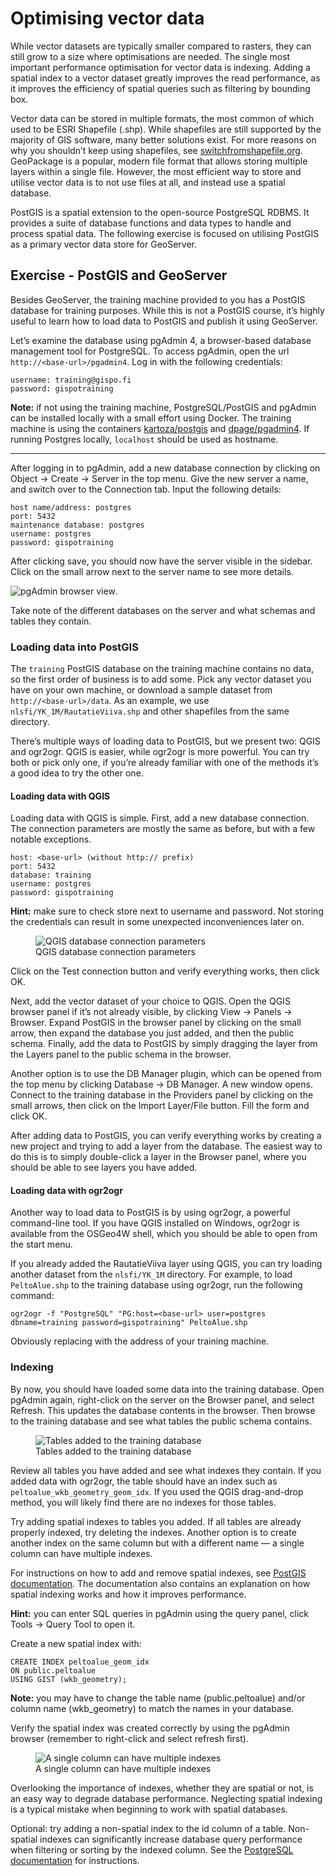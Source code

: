 # Optimising vector data {#vectors}

While vector datasets are typically smaller compared to rasters, they can still grow to a size where optimisations are needed.
The single most important performance optimisation for vector data is indexing.
Adding a spatial index to a vector dataset greatly improves the read performance, as it improves the efficiency of spatial queries such as filtering by bounding box.

Vector data can be stored in multiple formats, the most common of which used to be ESRI Shapefile (.shp).
While shapefiles are still supported by the majority of GIS software, many better solutions exist.
For more reasons on why you shouldn't keep using shapefiles, see [switchfromshapefile.org](http://switchfromshapefile.org/).
GeoPackage is a popular, modern file format that allows storing multiple layers within a single file.
However, the most efficient way to store and utilise vector data is to not use files at all, and instead use a spatial database.

PostGIS is a spatial extension to the open-source PostgreSQL RDBMS.
It provides a suite of database functions and data types to handle and process spatial data.
The following exercise is focused on utilising PostGIS as a primary vector data store for GeoServer.

## Exercise - PostGIS and GeoServer

Besides GeoServer, the training machine provided to you has a PostGIS database for training purposes.
While this is not a PostGIS course, it's highly useful to learn how to load data to PostGIS and publish it using GeoServer.

Let's examine the database using pgAdmin 4, a browser-based database management tool for PostgreSQL.
To access pgAdmin, open the url `http://<base-url>/pgadmin4`.
Log in with the following credentials:
```
username: training@gispo.fi
password: gispotraining
```

:::{.note-box}
**Note:** if not using the training machine, PostgreSQL/PostGIS and pgAdmin can be installed locally with a small effort using Docker.
The training machine is using the containers [kartoza/postgis](https://hub.docker.com/r/kartoza/postgis) and [dpage/pgadmin4](https://hub.docker.com/r/dpage/pgadmin4/).
If running Postgres locally, `localhost` should be used as hostname.
:::

---

After logging in to pgAdmin, add a new database connection by clicking on Object → Create → Server in the top menu.
Give the new server a name, and switch over to the Connection tab.
Input the following details:

```
host name/address: postgres
port: 5432
maintenance database: postgres
username: postgres
password: gispotraining
```

After clicking save, you should now have the server visible in the sidebar.
Click on the small arrow next to the server name to see more details.

![pgAdmin browser view](img/pgadmin-browser.png).

Take note of the different databases on the server and what schemas and tables they contain.

### Loading data into PostGIS

The `training` PostGIS database on the training machine contains no data, so the first order of business is to add some.
Pick any vector dataset you have on your own machine, or download a sample dataset from `http://<base-url>/data`.
As an example, we use `nlsfi/YK_1M/RautatieViiva.shp` and other shapefiles from the same directory.

There's multiple ways of loading data to PostGIS, but we present two: QGIS and ogr2ogr.
QGIS is easier, while ogr2ogr is more powerful.
You can try both or pick only one, if you're already familiar with one of the methods it's a good idea to try the other one.

#### Loading data with QGIS

Loading data with QGIS is simple.
First, add a new database connection.
The connection parameters are mostly the same as before, but with a few notable exceptions.

```
host: <base-url> (without http:// prefix)
port: 5432
database: training
username: postgres
password: gispotraining
```

:::{.hint-box}
**Hint:** make sure to check store next to username and password.
Not storing the credentials can result in some unexpected inconveniences later on.
:::

![QGIS database connection parameters](img/qgis-dbconn.png)

Click on the Test connection button and verify everything works, then click OK.

Next, add the vector dataset of your choice to QGIS.
Open the QGIS browser panel if it's not already visible, by clicking View → Panels → Browser.
Expand PostGIS in the browser panel by clicking on the small arrow, then expand the database you just added, and then the public schema.
Finally, add the data to PostGIS by simply dragging the layer from the Layers panel to the public schema in the browser.

Another option is to use the DB Manager plugin, which can be opened from the top menu by clicking Database → DB Manager.
A new window opens.
Connect to the training database in the Providers panel by clicking on the small arrows, then click on the Import Layer/File button.
Fill the form and click OK.

After adding data to PostGIS, you can verify everything works by creating a new project and trying to add a layer from the database.
The easiest way to do this is to simply double-click a layer in the Browser panel, where you should be able to see layers you have added.

#### Loading data with ogr2ogr

Another way to load data to PostGIS is by using ogr2ogr, a powerful command-line tool.
If you have QGIS installed on Windows, ogr2ogr is available from the OSGeo4W shell, which you should be able to open from the start menu.

If you already added the RautatieViiva layer using QGIS, you can try loading another dataset from the `nlsfi/YK_1M` directory.
For example, to load `PeltoAlue.shp` to the training database using ogr2ogr, run the following command:

```
ogr2ogr -f "PostgreSQL" "PG:host=<base-url> user=postgres dbname=training password=gispotraining" PeltoAlue.shp
```

Obviously replacing <base-url> with the address of your training machine.

### Indexing

By now, you should have loaded some data into the training database.
Open pgAdmin again, right-click on the server on the Browser panel, and select Refresh.
This updates the database contents in the browser.
Then browse to the training database and see what tables the public schema contains.

![Tables added to the training database](img/pgadmin-tables.png)

Review all tables you have added and see what indexes they contain.
If you added data with ogr2ogr, the table should have an index such as `peltoalue_wkb_geometry_geom_idx`.
If you used the QGIS drag-and-drop method, you will likely find there are no indexes for those tables.

Try adding spatial indexes to tables you added.
If all tables are already properly indexed, try deleting the indexes.
Another option is to create another index on the same column but with a different name — a single column can have multiple indexes.

For instructions on how to add and remove spatial indexes, see [PostGIS documentation](http://postgis.net/workshops/postgis-intro/indexing.html).
The documentation also contains an explanation on how spatial indexing works and how it improves performance.

:::{.hint-box}
**Hint:** you can enter SQL queries in pgAdmin using the query panel, click Tools → Query Tool to open it.
:::

Create a new spatial index with:

```
CREATE INDEX peltoalue_geom_idx
ON public.peltoalue
USING GIST (wkb_geometry);
```

:::{.note-box}
**Note:** you may have to change the table name (public.peltoalue) and/or column name (wkb_geometry) to match the names in your database.
:::

Verify the spatial index was created correctly by using the pgAdmin browser (remember to right-click and select refresh first).

![A single column can have multiple indexes](img/pgadmin-newidx.png)

Overlooking the importance of indexes, whether they are spatial or not, is an easy way to degrade database performance.
Neglecting spatial indexing is a typical mistake when beginning to work with spatial databases.

Optional: try adding a non-spatial index to the id column of a table.
Non-spatial indexes can significantly increase database query performance when filtering or sorting by the indexed column.
See the [PostgreSQL documentation](https://www.postgresql.org/docs/current/sql-createindex.html) for instructions.
